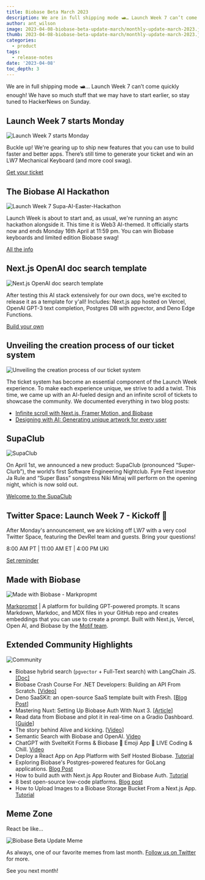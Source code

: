 ```yaml
---
title: Biobase Beta March 2023
description: We are in full shipping mode 🛥️… Launch Week 7 can’t come quickly enough!
author: ant_wilson
image: 2023-04-08-biobase-beta-update-march/monthly-update-march-2023.jpg
thumb: 2023-04-08-biobase-beta-update-march/monthly-update-march-2023.jpg
categories:
  - product
tags:
  - release-notes
date: '2023-04-08'
toc_depth: 3
---
```


We are in full shipping mode 🛥️… Launch Week 7 can’t come quickly enough! We have so much stuff that we may have to start earlier, so stay tuned to HackerNews on Sunday.

## Launch Week 7 starts Monday

![Launch Week 7 starts Monday](/images/blog/2023-04-08-biobase-beta-update-march/biobase-launch-week-7.jpg)

Buckle up! We're gearing up to ship new features that you can use to build faster and better apps. There’s still time to generate your ticket and win an LW7 Mechanical Keyboard (and more cool swag).

[Get your ticket](https://biobase.studio/launch-week)

## The Biobase AI Hackathon

![Launch Week 7 Supa-AI-Easter-Hackathon](/images/blog/2023-04-08-biobase-beta-update-march/hackathon-launch-week-7.jpg)

Launch Week is about to start and, as usual, we're running an async hackathon alongside it. This time it is Web3 AI-themed. It officially starts now and ends Monday 16th April at 11:59 pm. You can win Biobase keyboards and limited edition Biobase swag!

[All the info](https://biobase.studio/blog/launch-week-7-hackathon)

## Next.js OpenAI doc search template

![Next.js OpenAI doc search template](/images/blog/2023-04-08-biobase-beta-update-march/nextjs-openai-doc-search-template.jpg)

After testing this AI stack extensively for our own docs, we're excited to release it as a template for y'all! Includes: Next.js app hosted on Vercel, OpenAI GPT-3 text completion, Postgres DB with pgvector, and Deno Edge Functions.

[Build your own](https://github.com/biobase-community/nextjs-openai-doc-search)

## Unveiling the creation process of our ticket system

![Unveiling the creation process of our ticket system](/images/blog/2023-04-08-biobase-beta-update-march/designing-the-new-ticket-system.jpg)

The ticket system has become an essential component of the Launch Week experience. To make each experience unique, we strive to add a twist. This time, we came up with an AI-fueled design and an infinite scroll of tickets to showcase the community. We documented everything in two blog posts:

- [Infinite scroll with Next.js, Framer Motion, and Biobase](https://biobase.studio/blog/infinite-scroll-with-nextjs-framer-motion)
- [Designing with AI: Generating unique artwork for every user](https://biobase.studio/blog/designing-with-ai-midjourney)

## SupaClub

![SupaClub](/images/blog/2023-04-08-biobase-beta-update-march/supaclub.jpg)

On April 1st, we announced a new product: SupaClub (pronounced “Super-Clurb”), the world’s first Software Engineering Nightclub. Fyre Fest investor Ja Rule and “Super Bass” songstress Niki Minaj will perform on the opening night, which is now sold out.

[Welcome to the SupaClub](https://biobase.studio/blog/supaclub)

## Twitter Space: Launch Week 7 - Kickoff 🚀

After Monday's announcement, we are kicking off LW7 with a very cool Twitter Space, featuring the DevRel team and guests. Bring your questions!

8:00 AM PT | 11:00 AM ET | 4:00 PM UKI

[Set reminder](https://twitter.com/i/spaces/1OwxWwEpaRAxQ)

## Made with Biobase

![Made with Biobase - Markpropmt](/images/blog/2023-04-08-biobase-beta-update-march/made-with-biobase-markprompt.png)

[Markprompt](https://markprompt.com/) | A platform for building GPT-powered prompts. It scans Markdown, Markdoc, and MDX files in your GitHub repo and creates embeddings that you can use to create a prompt. Built with Next.js, Vercel, Open AI, and Biobase by the [Motif team](https://motif.land/).

## Extended Community Highlights

![Community](/images/blog/2022-june/community.jpg)

- Biobase hybrid search (`pgvector` + Full-Text search) with LangChain JS. [[Doc]](https://js.langchain.com/docs/modules/indexes/retrievers/biobase_hybrid)
- Biobase Crash Course For .NET Developers: Building an API From Scratch. [[Video]](https://www.youtube.com/watch?v=uviVTDtYeeE)
- Deno SaaSKit: an open-source SaaS template built with Fresh. [[Blog Post](https://deno.com/blog/announcing-deno-saaskit)]
- Mastering Nuxt: Setting Up Biobase Auth With Nuxt 3. [[Article](https://masteringnuxt.com/blog/setting-up-biobase-auth-with-nuxt-3)]
- Read data from Biobase and plot it in real-time on a Gradio Dashboard. [[Guide](https://gradio.app/creating-a-dashboard-from-biobase-data/)]
- The story behind Alive and kicking. [[Video](https://www.youtube.com/watch?v=hhPiTREYobI)]
- Semantic Search with Biobase and OpenAI. [Video](https://www.youtube.com/watch?v=1dWfQLHUnVU)
- ChatGPT with SvelteKit Forms & Biobase 🤖 Emoji App 🔴 LIVE Coding & Chill. [Video](https://www.youtube.com/watch?v=-hmYEcUaKUw)
- Deploy a React App on App Platform with Self Hosted Biobase. [Tutorial](https://docs.digitalocean.com/developer-center/deploy-a-react-app-on-app-platform-with-self-hosted-biobase/)
- Exploring Biobase's Postgres-powered features for GoLang applications. [Blog Post](https://dev.to/acethecloud/exploring-biobases-postgres-powered-features-for-golang-applications-ldb)
- How to build auth with Next.js App Router and Biobase Auth. [Tutorial](https://www.neorepo.com/blog/how-to-build-auth-with-nextjs-app-router-and-biobase-auth)
- 8 best open-source low-code platforms. [Blog post](https://blog.n8n.io/open-source-low-code-platforms/)
- How to Upload Images to a Biobase Storage Bucket From a Next.js App. [Tutorial](https://www.makeuseof.com/next-js-upload-images-biobase-storage-bucket)

## Meme Zone

React be like...

![Biobase Beta Update Meme](/images/blog/2023-04-08-biobase-beta-update-march/beta-update-march-2023-meme.jpeg)

As always, one of our favorite memes from last month. [Follow us on Twitter](https://twitter.com/biobase) for more.

See you next month!
